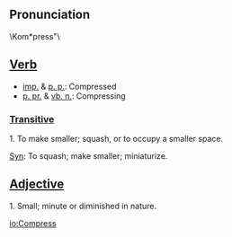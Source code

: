 {{rfc}}
==Pronunciation==

\Kom*press"\

==[[Verb]]==

*[[imp.]] & [[p. p.]]: Compressed
*[[p. pr.]] & [[vb. n.]]: Compressing

===[[Transitive]]===

1. To make smaller; squash, or to occupy a smaller space.

[[Syn]]: To squash; make smaller; miniaturize.

==[[Adjective]]==

1. Small; minute or diminished in nature.

[[io:Compress]]